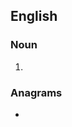 ==English==

===Noun===
{{head|en|noun plural form}}

# {{plural of|trashman|lang=en}}

===Anagrams===
* {{anagrams|en|a=aehmnrst|manthers}}